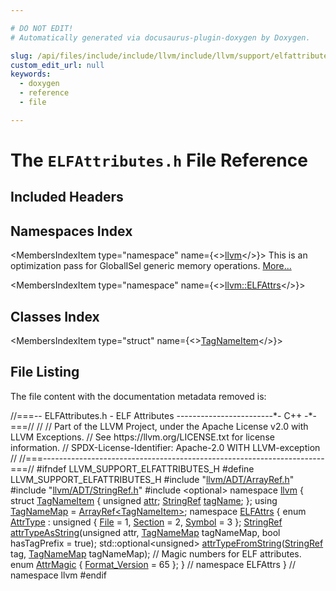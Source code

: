 ```yaml
---

# DO NOT EDIT!
# Automatically generated via docusaurus-plugin-doxygen by Doxygen.

slug: /api/files/include/include/llvm/include/llvm/support/elfattributes-h
custom_edit_url: null
keywords:
  - doxygen
  - reference
  - file

---
```





# The `ELFAttributes.h` File Reference

<DoxygenPage pluginConfig={pluginConfig}>



## Included Headers

<IncludesList>
<IncludesListItem
  filePath="llvm/ADT/ArrayRef.h"
  permalink="/docs/api/files/include/include/llvm/include/llvm/adt/arrayref-h"
  isLocal="true" />
<IncludesListItem
  filePath="llvm/ADT/StringRef.h"
  permalink="/docs/api/files/include/include/llvm/include/llvm/adt/stringref-h"
  isLocal="true" />
<IncludesListItem
  filePath="optional"
  permalink=""
  isLocal="false" />
</IncludesList>

## Namespaces Index

<MembersIndex>

<MembersIndexItem
  type="namespace"
  name={<><a href="/docs/api/namespaces/llvm">llvm</a></>}>
This is an optimization pass for GlobalISel generic memory operations. <a href="/docs/api/namespaces/llvm/#details">More...</a>
</MembersIndexItem>

<MembersIndexItem
  type="namespace"
  name={<><a href="/docs/api/namespaces/llvm/elfattrs">llvm::ELFAttrs</a></>}>
</MembersIndexItem>

</MembersIndex>

## Classes Index

<MembersIndex>

<MembersIndexItem
  type="struct"
  name={<><a href="/docs/api/structs/llvm/tagnameitem">TagNameItem</a></>}>
</MembersIndexItem>

</MembersIndex>


## File Listing

The file content with the documentation metadata removed is:

<ProgramListing>

<Link id="l00001" /><CodeLine lineNumber="1"><Highlight kind="comment">//===-- ELFAttributes.h - ELF Attributes ------------------------&#42;- C++ -&#42;-===//</Highlight><Highlight kind="normal"></Highlight></CodeLine>
<Link id="l00002" /><CodeLine lineNumber="2"><Highlight kind="normal"></Highlight><Highlight kind="comment">//</Highlight><Highlight kind="normal"></Highlight></CodeLine>
<Link id="l00003" /><CodeLine lineNumber="3"><Highlight kind="normal"></Highlight><Highlight kind="comment">// Part of the LLVM Project, under the Apache License v2.0 with LLVM Exceptions.</Highlight><Highlight kind="normal"></Highlight></CodeLine>
<Link id="l00004" /><CodeLine lineNumber="4"><Highlight kind="normal"></Highlight><Highlight kind="comment">// See https://llvm.org/LICENSE.txt for license information.</Highlight><Highlight kind="normal"></Highlight></CodeLine>
<Link id="l00005" /><CodeLine lineNumber="5"><Highlight kind="normal"></Highlight><Highlight kind="comment">// SPDX-License-Identifier: Apache-2.0 WITH LLVM-exception</Highlight><Highlight kind="normal"></Highlight></CodeLine>
<Link id="l00006" /><CodeLine lineNumber="6"><Highlight kind="normal"></Highlight><Highlight kind="comment">//</Highlight><Highlight kind="normal"></Highlight></CodeLine>
<Link id="l00007" /><CodeLine lineNumber="7"><Highlight kind="normal"></Highlight><Highlight kind="comment">//===----------------------------------------------------------------------===//</Highlight><Highlight kind="normal"></Highlight></CodeLine>
<Link id="l00008" /><CodeLine lineNumber="8"><Highlight kind="normal"></Highlight></CodeLine>
<Link id="l00009" /><CodeLine lineNumber="9"><Highlight kind="normal"></Highlight><Highlight kind="preprocessor">#ifndef LLVM&#95;SUPPORT&#95;ELFATTRIBUTES&#95;H</Highlight><Highlight kind="normal"></Highlight></CodeLine>
<Link id="l00010" /><CodeLine lineNumber="10"><Highlight kind="normal"></Highlight><Highlight kind="preprocessor">#define LLVM&#95;SUPPORT&#95;ELFATTRIBUTES&#95;H</Highlight><Highlight kind="normal"></Highlight></CodeLine>
<Link id="l00011" /><CodeLine lineNumber="11"><Highlight kind="normal"></Highlight></CodeLine>
<Link id="l00012" /><CodeLine lineNumber="12"><Highlight kind="normal"></Highlight><Highlight kind="preprocessor">#include &quot;<a href="/docs/api/files/include/include/llvm/include/llvm/adt/arrayref-h">llvm/ADT/ArrayRef.h</a>&quot;</Highlight><Highlight kind="normal"></Highlight></CodeLine>
<Link id="l00013" /><CodeLine lineNumber="13"><Highlight kind="normal"></Highlight><Highlight kind="preprocessor">#include &quot;<a href="/docs/api/files/include/include/llvm/include/llvm/adt/stringref-h">llvm/ADT/StringRef.h</a>&quot;</Highlight><Highlight kind="normal"></Highlight></CodeLine>
<Link id="l00014" /><CodeLine lineNumber="14"><Highlight kind="normal"></Highlight><Highlight kind="preprocessor">#include &lt;optional&gt;</Highlight><Highlight kind="normal"></Highlight></CodeLine>
<Link id="l00015" /><CodeLine lineNumber="15"><Highlight kind="normal"></Highlight></CodeLine>
<Link id="l00016" /><CodeLine lineNumber="16"><Highlight kind="normal"></Highlight><Highlight kind="keyword">namespace </Highlight><Highlight kind="normal"><a href="/docs/api/namespaces/llvm">llvm</a> &#123;</Highlight></CodeLine>
<Link id="l00017" /><CodeLine lineNumber="17"><Highlight kind="normal"></Highlight></CodeLine>
<Link id="l00018" /><CodeLine lineNumber="18" lineLink="/docs/api/structs/llvm/tagnameitem"><Highlight kind="normal"></Highlight><Highlight kind="keyword">struct </Highlight><Highlight kind="normal"><a href="/docs/api/structs/llvm/tagnameitem">TagNameItem</a> &#123;</Highlight></CodeLine>
<Link id="l00019" /><CodeLine lineNumber="19" lineLink="/docs/api/structs/llvm/tagnameitem/#a30563ebe8b7633ec9549128fd68994be"><Highlight kind="normal">  </Highlight><Highlight kind="keywordtype">unsigned</Highlight><Highlight kind="normal"> <a href="/docs/api/structs/llvm/tagnameitem/#a30563ebe8b7633ec9549128fd68994be">attr</a>;</Highlight></CodeLine>
<Link id="l00020" /><CodeLine lineNumber="20" lineLink="/docs/api/structs/llvm/tagnameitem/#ab2650a94e0c6196079c17ad8446a5f54"><Highlight kind="normal">  <a href="/docs/api/classes/llvm/stringref">StringRef</a> <a href="/docs/api/structs/llvm/tagnameitem/#ab2650a94e0c6196079c17ad8446a5f54">tagName</a>;</Highlight></CodeLine>
<Link id="l00021" /><CodeLine lineNumber="21"><Highlight kind="normal">&#125;;</Highlight></CodeLine>
<Link id="l00022" /><CodeLine lineNumber="22"><Highlight kind="normal"></Highlight></CodeLine>
<Link id="l00023" /><CodeLine lineNumber="23" lineLink="/docs/api/namespaces/llvm/#a8ba0ebd86185aea94f29ed853c4dd97f"><Highlight kind="normal"></Highlight><Highlight kind="keyword">using </Highlight><Highlight kind="normal"><a href="/docs/api/namespaces/llvm/#a8ba0ebd86185aea94f29ed853c4dd97f">TagNameMap</a> = <a href="/docs/api/classes/llvm/arrayref">ArrayRef&lt;TagNameItem&gt;</a>;</Highlight></CodeLine>
<Link id="l00024" /><CodeLine lineNumber="24"><Highlight kind="normal"></Highlight></CodeLine>
<Link id="l00025" /><CodeLine lineNumber="25" lineLink="/docs/api/namespaces/llvm/elfattrs"><Highlight kind="normal"></Highlight><Highlight kind="keyword">namespace </Highlight><Highlight kind="normal"><a href="/docs/api/namespaces/llvm/elfattrs">ELFAttrs</a> &#123;</Highlight></CodeLine>
<Link id="l00026" /><CodeLine lineNumber="26"><Highlight kind="normal"></Highlight></CodeLine>
<Link id="l00027" /><CodeLine lineNumber="27" lineLink="/docs/api/namespaces/llvm/elfattrs/#aa46aca112d24ab2b441b7d20c1347d5b"><Highlight kind="normal"></Highlight><Highlight kind="keyword">enum</Highlight><Highlight kind="normal"> <a href="/docs/api/namespaces/llvm/elfattrs/#aa46aca112d24ab2b441b7d20c1347d5b">AttrType</a> : </Highlight><Highlight kind="keywordtype">unsigned</Highlight><Highlight kind="normal"> &#123; <a href="/docs/api/namespaces/llvm/elfattrs/#aa46aca112d24ab2b441b7d20c1347d5bac426776933be86220f05be6639a95c73">File</a> = 1, <a href="/docs/api/namespaces/llvm/elfattrs/#aa46aca112d24ab2b441b7d20c1347d5baf632635dd81ad2bef6f5c7503326dfe8">Section</a> = 2, <a href="/docs/api/namespaces/llvm/elfattrs/#aa46aca112d24ab2b441b7d20c1347d5ba9d8eedd05cd730bd23ef530cb80040ee">Symbol</a> = 3 &#125;;</Highlight></CodeLine>
<Link id="l00028" /><CodeLine lineNumber="28"><Highlight kind="normal"></Highlight></CodeLine>
<Link id="l00029" /><CodeLine lineNumber="29"><Highlight kind="normal"><a href="/docs/api/classes/llvm/stringref">StringRef</a> <a href="/docs/api/namespaces/llvm/elfattrs/#a66b1304ca72d9916db93a0ab9a55697c">attrTypeAsString</a>(</Highlight><Highlight kind="keywordtype">unsigned</Highlight><Highlight kind="normal"> attr, <a href="/docs/api/namespaces/llvm/#a8ba0ebd86185aea94f29ed853c4dd97f">TagNameMap</a> tagNameMap,</Highlight></CodeLine>
<Link id="l00030" /><CodeLine lineNumber="30"><Highlight kind="normal">                           </Highlight><Highlight kind="keywordtype">bool</Highlight><Highlight kind="normal"> hasTagPrefix = </Highlight><Highlight kind="keyword">true</Highlight><Highlight kind="normal">);</Highlight></CodeLine>
<Link id="l00031" /><CodeLine lineNumber="31"><Highlight kind="normal">std::optional&lt;unsigned&gt; <a href="/docs/api/namespaces/llvm/elfattrs/#a343d704d236717ce9399b288a622a222">attrTypeFromString</a>(<a href="/docs/api/classes/llvm/stringref">StringRef</a> tag, <a href="/docs/api/namespaces/llvm/#a8ba0ebd86185aea94f29ed853c4dd97f">TagNameMap</a> tagNameMap);</Highlight></CodeLine>
<Link id="l00032" /><CodeLine lineNumber="32"><Highlight kind="normal"></Highlight></CodeLine>
<Link id="l00033" /><CodeLine lineNumber="33"><Highlight kind="normal"></Highlight><Highlight kind="comment">// Magic numbers for ELF attributes.</Highlight><Highlight kind="normal"></Highlight></CodeLine>
<Link id="l00034" /><CodeLine lineNumber="34" lineLink="/docs/api/namespaces/llvm/elfattrs/#a98edb75fed695278964e1ea77f18859e"><Highlight kind="normal"></Highlight><Highlight kind="keyword">enum</Highlight><Highlight kind="normal"> <a href="/docs/api/namespaces/llvm/elfattrs/#a98edb75fed695278964e1ea77f18859e">AttrMagic</a> &#123; <a href="/docs/api/namespaces/llvm/elfattrs/#a98edb75fed695278964e1ea77f18859eae7742b85dba4e5f75602e8141161f3aa">Format&#95;Version</a> = 65 &#125;;</Highlight></CodeLine>
<Link id="l00035" /><CodeLine lineNumber="35"><Highlight kind="normal"></Highlight></CodeLine>
<Link id="l00036" /><CodeLine lineNumber="36"><Highlight kind="normal">&#125; </Highlight><Highlight kind="comment">// namespace ELFAttrs</Highlight><Highlight kind="normal"></Highlight></CodeLine>
<Link id="l00037" /><CodeLine lineNumber="37"><Highlight kind="normal">&#125; </Highlight><Highlight kind="comment">// namespace llvm</Highlight><Highlight kind="normal"></Highlight></CodeLine>
<Link id="l00038" /><CodeLine lineNumber="38"><Highlight kind="normal"></Highlight><Highlight kind="preprocessor">#endif</Highlight></CodeLine>

</ProgramListing>

</DoxygenPage>
